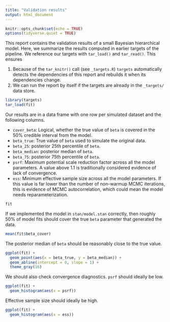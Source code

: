 ```yaml
---
title: "Validation results"
output: html_document
---
```


```r
knitr::opts_chunk$set(echo = TRUE)
options(tidyverse.quiet = TRUE)
```

This report contains the validation results of a small Bayesian hierarchical model. Here, we summarize the results computed in earlier targets of the pipeline. We reference our targets with `tar_load()` and `tar_read()`. This ensures

1. Because of the `tar_knitr()` call (see `_targets.R`) `targets` automatically detects the dependencies of this report and rebuilds it when its dependencies change.
1. We can run the report by itself if the targets are already in the `_targets/` data store.

```r
library(targets)
tar_load(fit)
```

Our results are in a data frame with one row per simulated dataset and the following columns.

* `cover_beta`: Logical, whether the true value of `beta`
  is covered in the 50% credible interval from the model.
* `beta_true`: True value of `beta` used to simulate the original data.
* `beta_25`: posterior 25th percentile of `beta`.
* `beta_median`: posterior median of `beta`.
* `beta_75`: posterior 75th percentile of `beta`.
* `psrf`: Maximum potential scale reduction factor across all the model parameters. A value above 1.1 is traditionally considered evidence of lack of convergence.
* `ess`: Minimum effective sample size across all the model parameters. If this value is far lower than the number of non-warmup MCMC iterations, this is evidence of MCMC autocorrelation, which could mean the model needs reparameterization.

```r
fit
```

If we implemented the model in `stan/model.stan` correctly, then roughly 50% of model fits should cover the true `beta` parameter that generated the data.

```r
mean(fit$beta_cover)
```

The posterior median of `beta` should be reasonably close to the true value.

```r
ggplot(fit) +
  geom_point(aes(x = beta_true, y = beta_median)) +
  geom_abline(intercept = 0, slope = 1) +
  theme_gray(16)
```

We should also check convergence diagnostics. `psrf` should ideally be low.

```r
ggplot(fit) +
  geom_histogram(aes(x = psrf))
```

Effective sample size should ideally be high.

```r
ggplot(fit) +
  geom_histogram(aes(x = ess))
```

